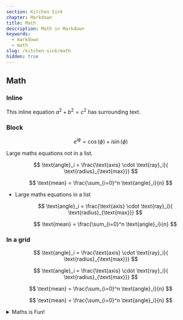 ```yaml
---
section: Kitchen Sink
chapter: Markdown
title: Math
description: Math in Markdown
keywords:
  - markdown
  - math
slug: /kitchen-sink/math
hidden: true
---
```


## Math

### Inline

This inline equation $a^2 + b^2 = c^2$ has surrounding text.

### Block

$$
e^{i\phi} = \cos(\phi) + i \sin(\phi)
$$

Large maths equations not in a list.

$$
\text{angle}_i = \frac{\text{axis} \cdot \text{ray}_i}{ \text{radius}_{\text{max}}}
$$

$$
\text{mean} = \frac{\sum_{i=0}^n \text{angle}_i}{n}
$$

- Large maths equations in a list

  $$
  \text{angle}_i = \frac{\text{axis} \cdot \text{ray}_i}{ \text{radius}_{\text{max}}}
  $$

  $$
  \text{mean} = \frac{\sum_{i=0}^n \text{angle}_i}{n}
  $$

### In a grid

<Grid columns='2fr 2fr'>

  $$
  \text{angle}_i = \frac{\text{axis} \cdot \text{ray}_i}{ \text{radius}_{\text{max}}}
  $$

  $$
  \text{angle}_i = \frac{\text{axis} \cdot \text{ray}_i}{ \text{radius}_{\text{max}}}
  $$

  $$
  \text{mean} = \frac{\sum_{i=0}^n \text{angle}_i}{n}
  $$

  $$
  \text{mean} = \frac{\sum_{i=0}^n \text{angle}_i}{n}
  $$

</Grid>

<details> 
<summary> Maths is Fun! </summary>

$$
\text{angle}_i = \frac{\text{axis} \cdot \text{ray}_i}{ \text{radius}_{\text{max}}}
$$

$$
\text{mean} = \frac{\sum_{i=0}^n \text{angle}_i}{n}
$$

</details>